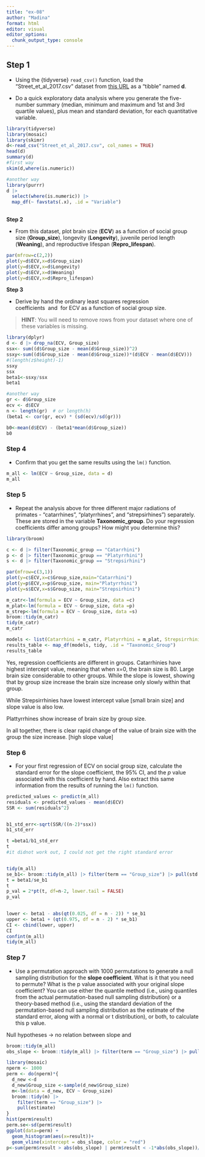 ```yaml
---
title: "ex-08"
author: "Madina"
format: html
editor: visual
editor_options: 
  chunk_output_type: console
---
```


##  **Step 1**

-   Using the {tidyverse} `read_csv()` function, load the “Street_et_al_2017.csv” dataset from [this URL](https://raw.githubusercontent.com/difiore/ada-datasets/main/Street_et_al_2017.csv) as a “tibble” named **d**.

-   Do a quick exploratory data analysis where you generate the five-number summary (median, minimum and maximum and 1st and 3rd quartile values), plus mean and standard deviation, for each quantitative variable.

```r
library(tidyverse)
library(mosaic)
library(skimr)
d<-read_csv("Street_et_al_2017.csv", col_names = TRUE)
head(d)
summary(d)
#first way
skim(d,where(is.numeric))

#another way 
library(purrr)
d |>
  select(where(is.numeric)) |>
  map_df(~ favstats(.x), .id = "Variable")
 
```

**Step 2**

-   From this dataset, plot brain size (**ECV**) as a function of social group size (**Group_size**), longevity (**Longevity**), juvenile period length (**Weaning**), and reproductive lifespan (**Repro_lifespan**).

```r
par(mfrow=c(2,2))
plot(y=d$ECV,x=d$Group_size)
plot(y=d$ECV,x=d$Longevity)
plot(y=d$ECV,x=d$Weaning)
plot(y=d$ECV,x=d$Repro_lifespan)
```

**Step 3**

-   Derive by hand the ordinary least squares regression coefficients  and  for ECV as a function of social group size.

> **HINT**: You will need to remove rows from your dataset where one of these variables is missing.

```r
library(dplyr)
d <- d |> drop_na(ECV, Group_size)
ssx<- sum((d$Group_size - mean(d$Group_size))^2) 
ssxy<-sum((d$Group_size - mean(d$Group_size))*(d$ECV - mean(d$ECV)))
#(length(z$height)-1)
ssxy
ssx
beta1<-ssxy/ssx
beta1

#another way
gr <- d$Group_size
ecv <- d$ECV
n <- length(gr)  # or length(h)
(beta1 <- cor(gr, ecv) * (sd(ecv)/sd(gr)))

b0<-mean(d$ECV) - (beta1*mean(d$Group_size))
b0
```

### **Step 4**

-   Confirm that you get the same results using the `lm()` function.

```r
m_all <- lm(ECV ~ Group_size, data = d)
m_all
```

### **Step 5**

-   Repeat the analysis above for three different major radiations of primates - “catarrhines”, “platyrrhines”, and “strepsirhines”) separately. These are stored in the variable **Taxonomic_group**. Do your regression coefficients differ among groups? How might you determine this?

```r
library(broom)

c <- d |> filter(Taxonomic_group == "Catarrhini")
p <- d |> filter(Taxonomic_group == "Platyrrhini")
s <- d |> filter(Taxonomic_group == "Strepsirhini")

par(mfrow=c(3,1))
plot(y=c$ECV,x=c$Group_size,main="Catarrhini")
plot(y=p$ECV,x=p$Group_size, main="Platyrrhini")
plot(y=s$ECV,x=s$Group_size, main="Strepsirhini")

m_catr<-lm(formula = ECV ~ Group_size, data =c)
m_plat<-lm(formula = ECV ~ Group_size, data =p)
m_strep<-lm(formula = ECV ~ Group_size, data =s)
broom::tidy(m_catr)
tidy(m_catr)
m_catr

models <- list(Catarrhini = m_catr, Platyrrhini = m_plat, Strepsirrhini = m_strep, All = m_all)
results_table <- map_df(models, tidy, .id = "Taxonomic_Group")
results_table
```

Yes, regression coefficients are different in groups. Catarrhinies have highest intercept value, meaning that when x=0, the brain size is 80. Large brain size considerable to other groups. While the slope is lowest, showing that by group size increase the brain size increase only slowly within that group.

While Strepsirrhinies have lowest intercept value \[small brain size\] and slope value is also low.

Plattyrrhines show increase of brain size by group size.

In all together, there is clear rapid change of the value of brain size with the group the size increase. \[high slope value\]

### **Step 6**

-   For your first regression of ECV on social group size, calculate the standard error for the slope coefficient, the 95% CI, and the *p* value associated with this coefficient by hand. Also extract this same information from the results of running the `lm()` function.

```r
predicted_values <- predict(m_all)
residuals <- predicted_values - mean(d$ECV)
SSR <- sum(residuals^2)


b1_std_err<-sqrt(SSR/((n-2)*ssx))
b1_std_err

t =beta1/b1_std_err
t
#it didnot work out, I could not get the right standard error


tidy(m_all)
se_b1<- broom::tidy(m_all) |> filter(term == "Group_size") |> pull(std.error)
t = beta1/se_b1
t
p_val = 2*pt(t, df=n-2, lower.tail = FALSE)
p_val

 
lower <- beta1 - abs(qt(0.025, df = n - 2)) * se_b1
upper <- beta1 + (qt(0.975, df = n - 2) * se_b1)
CI <- cbind(lower, upper)
CI
confint(m_all)
tidy(m_all)

```

### **Step 7**

-   Use a permutation approach with 1000 permutations to generate a null sampling distribution for the **slope coefficient**. What is it that you need to permute? What is the p value associated with your original slope coefficient? You can use either the quantile method (i.e., using quantiles from the actual permutation-based null sampling distribution) or a theory-based method (i.e., using the standard deviation of the permutation-based null sampling distribution as the estimate of the standard error, along with a normal or t distribution), or both, to calculate this p value.

Null hypotheses -\> no relation between slope and

```r
broom::tidy(m_all)
obs_slope <- broom::tidy(m_all) |> filter(term == "Group_size") |> pull (estimate)

library(mosaic)
nperm <- 1000
perm <- do(nperm)*{
  d_new <-d
  d_new$Group_size <-sample(d_new$Group_size)
  m<-lm(data = d_new, ECV ~ Group_size)
  broom::tidy(m) |> 
    filter(term == "Group_size") |> 
    pull(estimate)
}
hist(perm$result)
perm.se<-sd(perm$result)
ggplot(data=perm) +
  geom_histogram(aes(x=result))+
  geom_vline(xintercept = obs_slope, color = "red")
p<-sum(perm$result > abs(obs_slope) | perm$result < -1*abs(obs_slope))/nperm
```
